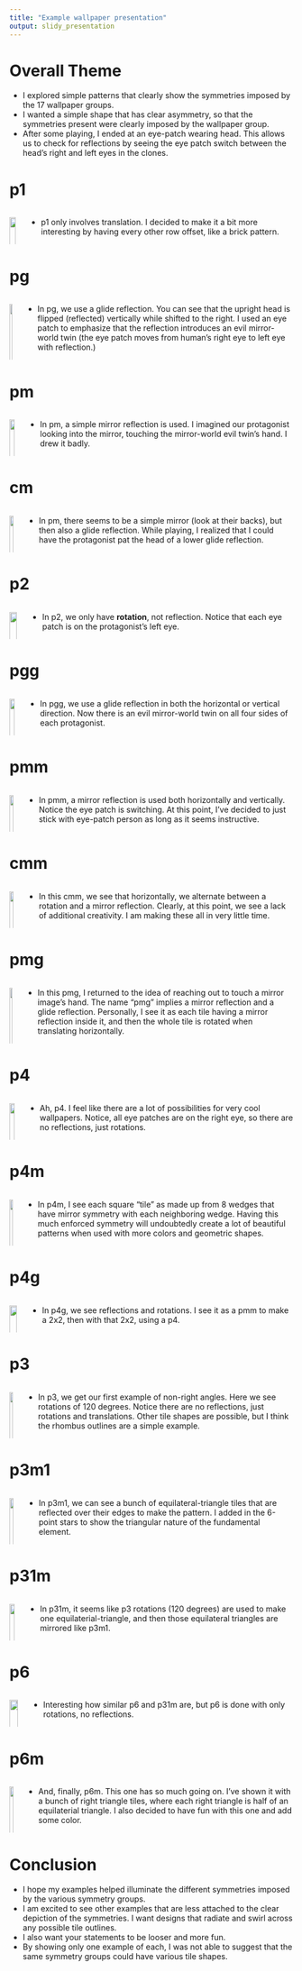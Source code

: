 ```yaml
---
title: "Example wallpaper presentation"
output: slidy_presentation
---
```



# Overall Theme

* I explored simple patterns that clearly show the symmetries imposed by the 17 wallpaper groups.
* I wanted a simple shape that has clear asymmetry, so that the symmetries present were clearly imposed by the wallpaper group.
* After some playing, I ended at an eye-patch wearing head. This allows us to check for reflections by seeing the eye patch switch between the head's right and left eyes in the clones.
    
# p1

::: columns
:::: column
![](images/p1_faces.png){width=100%}
::::
:::: column
* p1 only involves translation. I decided to make it a bit more interesting by having every other row offset, like a brick pattern.
::::
:::


# pg 

::: columns
:::: column
![](images/pg_eyepatch.png){width=100%}
::::
:::: column
* In pg, we use a glide reflection. You can see that the upright head is flipped (reflected) vertically while shifted to the right. I used an eye patch to emphasize that the reflection introduces an evil mirror-world twin (the eye patch moves from human's right eye to left eye with reflection.) 
::::
:::

# pm

::: columns
:::: column
![](images/pm_arms.png){width=100%}
::::
:::: column
* In pm, a simple mirror reflection is used. I imagined our protagonist looking into the mirror, touching the mirror-world evil twin's hand. I drew it badly.
::::
:::

# cm

::: columns
:::: column
![](images/cm_pat_heads.png){width=100%}
::::
:::: column
* In pm, there seems to be a simple mirror (look at their backs), but then also a glide reflection. While playing, I realized that I could have the protagonist pat the head of a lower glide reflection.
::::
:::

# p2

::: columns
:::: column
![](images/p2_overhead.png){width=100%}
::::
:::: column
* In p2, we only have **rotation**, not reflection. Notice that each eye patch is on the protagonist's left eye.
::::
:::


# pgg

::: columns
:::: column
![](images/pgg_eyepatch.png){width=100%}
::::
:::: column
* In pgg, we use a glide reflection in both the horizontal or vertical direction. Now there is an evil mirror-world twin on all four sides of each protagonist. 
::::
:::


# pmm

::: columns
:::: column
![](images/pmm_heads.png){width=100%}
::::
:::: column
* In pmm, a mirror reflection is used both horizontally and vertically. Notice the eye patch is switching. At this point, I've decided to just stick with eye-patch person as long as it seems instructive.
::::
:::

# cmm

::: columns
:::: column
![](images/cmm_heads.png){width=100%}
::::
:::: column
* In this cmm, we see that horizontally, we alternate between a rotation and a mirror reflection. Clearly, at this point, we see a lack of additional creativity. I am making these all in very little time.
::::
:::

# pmg

::: columns
:::: column
![](images/pmg_hello.png){width=100%}
::::
:::: column
* In this pmg, I returned to the idea of reaching out to touch a mirror image's hand. The name "pmg" implies a mirror reflection and a glide reflection. Personally, I see it as each tile having a mirror reflection inside it, and then the whole tile is rotated when translating horizontally.
::::
:::

# p4

::: columns
:::: column
![](images/p4_heads.png){width=100%}
::::
:::: column
* Ah, p4. I feel like there are a lot of possibilities for very cool wallpapers. Notice, all eye patches are on the right eye, so there are no reflections, just rotations.
::::
:::

# p4m

::: columns
:::: column
![](images/p4m_crawl.png){width=100%}
::::
:::: column
* In p4m, I see each square "tile" as made up from 8 wedges that have mirror symmetry with each neighboring wedge. Having this much enforced symmetry will undoubtedly create a lot of beautiful patterns when used with more colors and geometric shapes.
::::
:::


# p4g

::: columns
:::: column
![](images/p4g_heads.png){width=100%}
::::
:::: column
* In p4g, we see reflections and rotations. I see it as a pmm to make a 2x2, then with that 2x2, using a p4.
::::
:::

# p3

::: columns
:::: column
![](images/p3_tiles.png){width=100%}
::::
:::: column
* In p3, we get our first example of non-right angles. Here we see rotations of 120 degrees. Notice there are no reflections, just rotations and translations. Other tile shapes are possible, but I think the rhombus outlines are a simple example.
::::
:::

# p3m1

::: columns
:::: column
![](images/p3m1_heads.png){width=100%}
::::
:::: column
* In p3m1, we can see a bunch of equilateral-triangle tiles that are reflected over their edges to make the pattern. I added in the 6-point stars to show the triangular nature of the fundamental element.
::::
:::

# p31m

::: columns
:::: column
![](images/p31m_heads.png){width=100%}
::::
:::: column
* In p31m, it seems like p3 rotations (120 degrees) are used to make one equilaterial-triangle, and then those equilateral triangles are mirrored like p3m1.
::::
:::

# p6

::: columns
:::: column
![](images/p6_heads.png){width=100%}
::::
:::: column
* Interesting how similar p6 and p31m are, but p6 is done with only rotations, no reflections.
::::
:::


# p6m

::: columns
:::: column
![](images/p6m_heads.png){width=100%}
::::
:::: column
* And, finally, p6m. This one has so much going on. I've shown it with a bunch of right triangle tiles, where each right triangle is half of an equilaterial triangle. I also decided to have fun with this one and add some color.
::::
:::

# Conclusion

* I hope my examples helped illuminate the different symmetries imposed by the various symmetry groups.
* I am excited to see other examples that are less attached to the clear depiction of the symmetries. I want designs that radiate and swirl across any possible tile outlines.
* I also want your statements to be looser and more fun.
* By showing only one example of each, I was not able to suggest that the same symmetry groups could have various tile shapes.



















